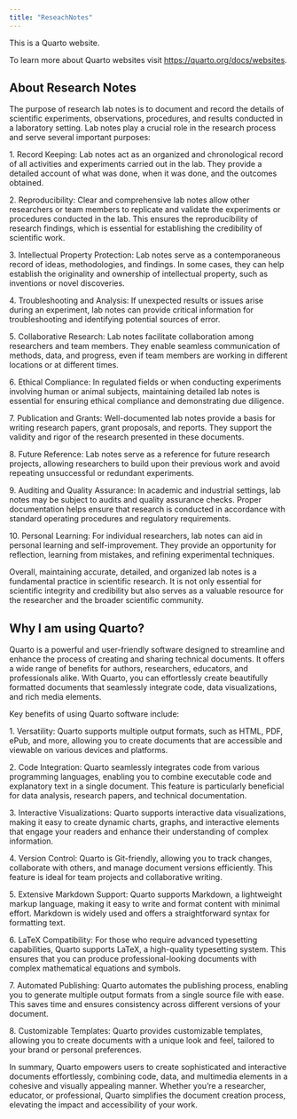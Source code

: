 ```yaml
---
title: "ReseachNotes"
---
```


This is a Quarto website.

To learn more about Quarto websites visit <https://quarto.org/docs/websites>.

## About Research Notes 

The purpose of research lab notes is to document and record the details of scientific experiments, observations, procedures, and results conducted in a laboratory setting. Lab notes play a crucial role in the research process and serve several important purposes:

1\. Record Keeping: Lab notes act as an organized and chronological record of all activities and experiments carried out in the lab. They provide a detailed account of what was done, when it was done, and the outcomes obtained.

2\. Reproducibility: Clear and comprehensive lab notes allow other researchers or team members to replicate and validate the experiments or procedures conducted in the lab. This ensures the reproducibility of research findings, which is essential for establishing the credibility of scientific work.

3\. Intellectual Property Protection: Lab notes serve as a contemporaneous record of ideas, methodologies, and findings. In some cases, they can help establish the originality and ownership of intellectual property, such as inventions or novel discoveries.

4\. Troubleshooting and Analysis: If unexpected results or issues arise during an experiment, lab notes can provide critical information for troubleshooting and identifying potential sources of error.

5\. Collaborative Research: Lab notes facilitate collaboration among researchers and team members. They enable seamless communication of methods, data, and progress, even if team members are working in different locations or at different times.

6\. Ethical Compliance: In regulated fields or when conducting experiments involving human or animal subjects, maintaining detailed lab notes is essential for ensuring ethical compliance and demonstrating due diligence.

7\. Publication and Grants: Well-documented lab notes provide a basis for writing research papers, grant proposals, and reports. They support the validity and rigor of the research presented in these documents.

8\. Future Reference: Lab notes serve as a reference for future research projects, allowing researchers to build upon their previous work and avoid repeating unsuccessful or redundant experiments.

9\. Auditing and Quality Assurance: In academic and industrial settings, lab notes may be subject to audits and quality assurance checks. Proper documentation helps ensure that research is conducted in accordance with standard operating procedures and regulatory requirements.

10\. Personal Learning: For individual researchers, lab notes can aid in personal learning and self-improvement. They provide an opportunity for reflection, learning from mistakes, and refining experimental techniques.

Overall, maintaining accurate, detailed, and organized lab notes is a fundamental practice in scientific research. It is not only essential for scientific integrity and credibility but also serves as a valuable resource for the researcher and the broader scientific community.

## Why I am using Quarto?

Quarto is a powerful and user-friendly software designed to streamline and enhance the process of creating and sharing technical documents. It offers a wide range of benefits for authors, researchers, educators, and professionals alike. With Quarto, you can effortlessly create beautifully formatted documents that seamlessly integrate code, data visualizations, and rich media elements.

Key benefits of using Quarto software include:

1\. Versatility: Quarto supports multiple output formats, such as HTML, PDF, ePub, and more, allowing you to create documents that are accessible and viewable on various devices and platforms.

2\. Code Integration: Quarto seamlessly integrates code from various programming languages, enabling you to combine executable code and explanatory text in a single document. This feature is particularly beneficial for data analysis, research papers, and technical documentation.

3\. Interactive Visualizations: Quarto supports interactive data visualizations, making it easy to create dynamic charts, graphs, and interactive elements that engage your readers and enhance their understanding of complex information.

4\. Version Control: Quarto is Git-friendly, allowing you to track changes, collaborate with others, and manage document versions efficiently. This feature is ideal for team projects and collaborative writing.

5\. Extensive Markdown Support: Quarto supports Markdown, a lightweight markup language, making it easy to write and format content with minimal effort. Markdown is widely used and offers a straightforward syntax for formatting text.

6\. LaTeX Compatibility: For those who require advanced typesetting capabilities, Quarto supports LaTeX, a high-quality typesetting system. This ensures that you can produce professional-looking documents with complex mathematical equations and symbols.

7\. Automated Publishing: Quarto automates the publishing process, enabling you to generate multiple output formats from a single source file with ease. This saves time and ensures consistency across different versions of your document.

8\. Customizable Templates: Quarto provides customizable templates, allowing you to create documents with a unique look and feel, tailored to your brand or personal preferences.

In summary, Quarto empowers users to create sophisticated and interactive documents effortlessly, combining code, data, and multimedia elements in a cohesive and visually appealing manner. Whether you're a researcher, educator, or professional, Quarto simplifies the document creation process, elevating the impact and accessibility of your work.

